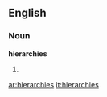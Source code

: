 ==English==

===Noun===
'''hierarchies'''

# {{plural of|[[hierarchy]]}}

[[ar:hierarchies]]
[[it:hierarchies]]